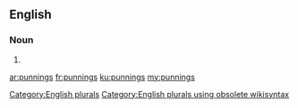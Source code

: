 ==English==

===Noun===
{{head|en}}

# {{plural of|punning}}

[[Category:English plurals]][[Category:English plurals using obsolete wikisyntax]]

[[ar:punnings]]
[[fr:punnings]]
[[ku:punnings]]
[[my:punnings]]